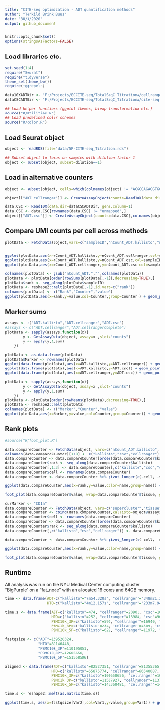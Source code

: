 ```yaml
---
title: "CITE-seq optimization - ADT quantification methods"
author: "Terkild Brink Buus"
date: "30/3/2020"
output: github_document
---
```


```r
knitr::opts_chunk$set()
options(stringsAsFactors=FALSE)
```

## Load libraries etc.

```r
set.seed(114)
require("Seurat")
require("tidyverse")
theme_set(theme_bw())
require("ggrepel")

data10XADTDir <- "F:/Projects/ECCITE-seq/TotalSeqC_TitrationA/cellranger_A1/outs/raw_feature_bc_matrix"
dataCSCADTDir <- "F:/Projects/ECCITE-seq/TotalSeqC_TitrationA/cite-seq-count/A1_S5_d1_ADT/umi_count"

## Load helper functions (ggplot themes, biexp transformation etc.)
source("R/Utilities.R")
## Load predefined color schemes
source("R/color.R")
```

## Load Seurat object

```r
object <- readRDS(file="data/5P-CITE-seq_Titration.rds")

## Subset object to focus on samples with dilution factor 1
object <- subset(object, subset=dilution==1)
```

## Load in alternative counters

```r
object <- subset(object, cells=which(colnames(object) != "ACGCCAGAGGTGGGTT"))

object[["ADT.cellranger"]] <- CreateAssayObject(counts=Read10X(data.dir=data10XADTDir)[,colnames(object)])

data.CSC <- Read10X(data.dir=dataCSCADTDir, gene.column=1)
data.CSC <- data.CSC[rownames(data.CSC) != "unmapped",]
object[["ADT.csc"]] <- CreateAssayObject(counts=data.CSC[,colnames(object)])
```

## Compare UMI counts per cell across methods

```r
plotData <- FetchData(object,vars=c("sampleID","nCount_ADT.kallisto","nCount_ADT.cellranger","nCount_ADT.csc"))


ggplot(plotData,aes(x=nCount_ADT.kallisto,y=nCount_ADT.cellranger,col=sampleID)) + geom_point() + geom_abline(slope=1,lty="dashed") + scale_y_continuous(trans="log10") + scale_x_continuous(trans="log10")
ggplot(plotData,aes(x=nCount_ADT.kallisto,y=nCount_ADT.csc,col=sampleID)) + geom_point() + geom_abline(slope=1,lty="dashed") + scale_y_continuous(trans="log10") + scale_x_continuous(trans="log10")
ggplot(plotData,aes(x=nCount_ADT.cellranger,y=nCount_ADT.csc,col=sampleID)) + geom_point() + geom_abline(slope=1,lty="dashed") + scale_y_continuous(trans="log10") + scale_x_continuous(trans="log10")

colnames(plotData) <- gsub("nCount_ADT.","",colnames(plotData))
plotData <- plotData[order(rowSums(plotData[,-1]),decreasing=TRUE),]
plotData$rank <- seq_along(plotData$sampleID)
plotData <- reshape2::melt(plotData[,-1],id.vars=c("rank"))
colnames(plotData) <- c("Rank","Counter","value")
ggplot(plotData,aes(x=Rank,y=value,col=Counter,group=Counter)) + geom_point(alpha=0.5,size=1) + scale_y_continuous(trans="log10") + ylab("Sum of UMIs") + xlab("Barcode rank")
```

## Marker sums

```r
assays <- c("ADT.kallisto","ADT.cellranger","ADT.csc")
#assays <- c("ADT.cellranger","ADT.cellrangerComplete")
plotData <- sapply(assays,function(x){
        y <- GetAssayData(object, assay=x ,slot="counts")
        y <- apply(y,1,sum)
    })

plotData <- as.data.frame(plotData)
plotData$Marker <- rownames(plotData)
ggplot(data.frame(plotData),aes(x=ADT.kallisto,y=ADT.cellranger)) + geom_point() + geom_text_repel(data=plotData[with(plotData,(abs(ADT.cellranger-ADT.kallisto)/mean(c(ADT.cellranger,ADT.kallisto)))>0.10),],aes(label=Marker)) + geom_abline(slope=1,lty="dashed") + scale_y_continuous(trans="log10") + scale_x_continuous(trans="log10")
ggplot(data.frame(plotData),aes(x=ADT.kallisto,y=ADT.csc)) + geom_point() + geom_text_repel(data=plotData[with(plotData,(abs(ADT.csc-ADT.kallisto)/mean(c(ADT.csc,ADT.kallisto)))>0.10),],aes(label=Marker)) + geom_abline(slope=1,lty="dashed") + scale_y_continuous(trans="log10") + scale_x_continuous(trans="log10")
ggplot(data.frame(plotData),aes(x=ADT.cellranger,y=ADT.csc)) + geom_point() + geom_text_repel(data=plotData[with(plotData,(abs(ADT.csc-ADT.cellranger)/mean(c(ADT.csc,ADT.cellranger)))>0.10),],aes(label=Marker)) + geom_abline(slope=1,lty="dashed") + scale_y_continuous(trans="log10") + scale_x_continuous(trans="log10")
```

```r
plotData <- sapply(assays,function(x){
        y <- GetAssayData(object, assay=x ,slot="counts")
        y <- apply(y,1,sum)
    })
plotData <- plotData[order(rowMeans(plotData),decreasing=TRUE),]
plotData <- reshape2::melt(plotData)
colnames(plotData) <- c("Marker","Counter","value")
ggplot(plotData,aes(x=Marker,y=value,col=Counter,group=Counter)) + geom_line() + theme_bw() + theme(axis.text.x=element_text(angle=45,hjust=1)) + scale_y_log10() + ylab("UMI count") + xlab("")

```

## Rank plots

```r
#source("R/foot_plot.R")

data.compareCounter <- FetchData(object, vars=c("nCount_ADT.kallisto", "nCount_ADT.csc", "nCount_ADT.cellranger", "supercluster", "tissue"))
colnames(data.compareCounter)[1:3] <- c("kallisto","csc","cellranger")
data.compareCounter <- data.compareCounter[order(data.compareCounter$kallisto, decreasing = T),]
data.compareCounter$rank <- seq_along(data.compareCounter$kallisto)
data.compareCounter[,1:3] <- data.compareCounter[,c("kallisto","csc","cellranger")]-data.compareCounter[,"csc"]#apply(data.compareCounter[,1:3],1,min)
data.compareCounter$cell <- rownames(data.compareCounter)
data.compareCounter <- data.compareCounter %>% pivot_longer(c(-cell, -supercluster, -tissue, -rank))

ggplot(data.compareCounter,aes(x=rank,y=value,color=name,group=name)) + geom_line() + scale_y_log10()

foot_plot(data.compareCounter$value, wrap=data.compareCounter$tissue, group=data.compareCounter$name, color=data.compareCounter$name, barcodeGroup=data.compareCounter$supercluster, draw.barcode=TRUE, draw.points=FALSE, draw.line=TRUE, trans="biexp1000")

curMarker <- "CD1a"
data.compareCounter <- FetchData(object, vars=c("supercluster","tissue"))
data.compareCounter <- cbind(data.compareCounter,kallisto=object@assays$ADT.kallisto@counts[curMarker,],csc=object@assays$ADT.csc@counts[grep(curMarker,rownames(object[["ADT.csc"]])),], cellranger=object@assays$ADT.cellranger@counts[curMarker,])
data.compareCounter$cell <- rownames(data.compareCounter)
data.compareCounter <- data.compareCounter[order(data.compareCounter$kallisto, decreasing = T),]
data.compareCounter$rank <- seq_along(data.compareCounter$kallisto)
data.compareCounter[,c("kallisto","csc","cellranger")] <- data.compareCounter[,c("kallisto","csc","cellranger")]-data.compareCounter[,"csc"]

data.compareCounter <- data.compareCounter %>% pivot_longer(c(-cell, -supercluster, -tissue, -rank))

ggplot(data.compareCounter,aes(x=rank,y=value,color=name,group=name)) + geom_point(alpha=0.2) + ylim(c(-5,20))

foot_plot(data.compareCounter$value, wrap=data.compareCounter$tissue, group=data.compareCounter$name, color=data.compareCounter$name, barcodeGroup=data.compareCounter$supercluster, draw.barcode=TRUE, draw.points=FALSE,draw.line=TRUE)
```

## Runtime

All analysis was run on the NYU Medical Center computing cluster "BigPurple" on a "fat_node" with an allocated 16 cores and 64GB memory.

```r
time <- data.frame(ADT=c("kallisto"="7m54.320s", "cellranger"="348m21.313s", "csc"="173m29.692s"),
                   HTO=c("kallisto"="4m12.157s", "cellranger"="233m7.943s", "csc"="160m40.705s"))

time.s <- data.frame(ADT=c("kallisto"=474, "cellranger"=20901, "csc"=10410), 
                     HTO=c("kallisto"=252, "cellranger"=13988, "csc"=9641),
                     PBMC10k_3P=c("kallisto"=591, "cellranger"=16940, "csc"=22645),
                     PBMC1k_3P=c("kallisto"=234, "cellranger"=4309, "csc"=3943),
                     PBMC10k_5P=c("kallisto"=629, "cellranger"=11972, "csc"=24735))

fastqsize <- c("ADT"=159520324, 
               "HTO"=81146448, 
               "PBMC10k_3P"=110195051, 
               "PBMC1k_3P"=12606650, 
               "PBMC10k_5P"=151558506)

aligned <- data.frame(ADT=c("kallisto"=82527351, "cellranger"=81355365, "csc"=81355365), 
                     HTO=c("kallisto"=65875774, "cellranger"=66540087, "csc"=66540087),
                     PBMC10k_3P=c("kallisto"=106650656, "cellranger"=105346468, "csc"=105787248),
                     PBMC1k_3P=c("kallisto"=11517927, "cellranger"=11371198, "csc"=11345985),
                     PBMC10k_5P=c("kallisto"=147360481, "cellranger"=145950841, "csc"=145496165))

time.s <- reshape2::melt(as.matrix(time.s))

ggplot(time.s, aes(x=fastqsize[Var2],col=Var1,y=value,group=Var1)) + geom_line() + geom_point() + xlab("bp") + ylab("seconds") + scale_y_continuous(trans="log10") + theme_bw()

```
